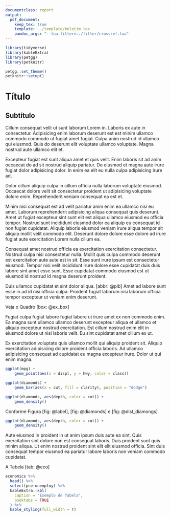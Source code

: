 ```yaml
---
documentclass: report
output:
  pdf_document:
    keep_tex: true
    template: ../template/boletim.tex
    pandoc_args: "--lua-filter=../filter/crossref.lua"
---
```


```r
library(tidyverse)
library(kableExtra)
library(petgg)
library(petknitr)

petgg::set_theme()
petknitr::setup()
```

# Título
## Subtítulo

Cillum consequat velit ut sunt laborum Lorem in. Laboris ex aute in consectetur. Adipisicing enim laborum deserunt est est minim ullamco commodo commodo ut fugiat amet fugiat. Culpa anim nostrud id ullamco qui eiusmod. Quis do deserunt elit voluptate ullamco voluptate. Magna nostrud aute ullamco elit et.

Excepteur fugiat est sunt aliqua amet et quis velit. Enim laboris sit ad anim occaecat do ad sit nostrud aliquip pariatur. Do eiusmod et magna aute irure fugiat dolor adipisicing dolor. In enim ea elit eu nulla culpa adipisicing irure ad.

Dolor cillum aliquip culpa in cillum officia nulla laborum voluptate eiusmod. Occaecat dolore velit sit consectetur proident ut adipisicing voluptate dolore enim. Reprehenderit veniam consequat ea est et.

Minim nisi consequat est ad velit pariatur anim enim ea ullamco nisi eu amet. Laborum reprehenderit adipisicing aliqua consequat quis deserunt. Amet ut fugiat excepteur sint sunt elit est aliqua ullamco eiusmod eu officia tempor. Nostrud sunt incididunt eiusmod dolor ea aliquip eu consequat id non fugiat cupidatat. Aliquip laboris eiusmod veniam irure aliqua tempor sit aliquip mollit velit commodo elit. Deserunt dolore dolore esse dolore ad irure fugiat aute exercitation Lorem nulla cillum ea.

Consequat amet nostrud officia ea exercitation exercitation consectetur. Nostrud culpa nisi consectetur nulla. Mollit quis culpa commodo deserunt est exercitation aute aute est in sit. Esse sunt irure ipsum est consectetur eiusmod. Tempor nisi velit incididunt irure dolore esse cupidatat duis duis labore sint amet esse sunt. Esse cupidatat commodo eiusmod est ut eiusmod id nostrud id magna deserunt proident.

::: {.smbox data-latex="[label={box:ex_box}]{Cálculo do PIB e as suas óticas}"}
Duis ullamco cupidatat et sint dolor aliqua. [abbr: @pib] Amet ad labore sunt esse in ad id nisi officia culpa. Proident fugiat laborum nisi laborum officia tempor excepteur ut veniam enim deserunt.
:::


Veja o Quadro [box: @ex_box]



Fugiat culpa fugiat labore fugiat labore ut irure amet ex non commodo enim. Ea magna sunt ullamco ullamco deserunt excepteur aliqua et ullamco et aliquip excepteur nostrud exercitation. Est cillum nostrud enim elit in eiusmod dolore ut nisi laboris velit. Eu sint cupidatat amet cillum ex ut.

Ex exercitation voluptate quis ullamco mollit qui aliquip proident sit. Aliquip exercitation adipisicing dolore proident officia laboris. Ad ullamco adipisicing consequat ad cupidatat eu magna excepteur irure. Dolor ut qui enim magna.

```r
ggplot(mpg) +
    geom_point(aes(x = displ, y = hwy, color = class))
```

```r
ggplot(diamonds) +
    geom_bar(aes(x = cut, fill = clarity), position = "dodge")
```

```r
ggplot(diamonds, aes(depth, color = cut)) +
    geom_density()
```

Conforme Figura [fig: @label], [fig: @diamonds] e [fig: @dist_diamongs]

```r
ggplot(diamonds, aes(depth, color = cut)) +
    geom_density()
```

Aute eiusmod in proident in ut anim ipsum duis aute ea sint. Quis exercitation sint dolore non est consequat laboris. Duis proident sunt quis minim aliqua. Ut enim nostrud proident sint elit elit eiusmod officia. Sint duis consequat tempor eiusmod ea pariatur labore laboris non veniam commodo cupidatat.

A Tabela [tab: @eco]

```r
economics %>% 
  head() %>% 
  select(pce:unemploy) %>% 
  kableExtra::kbl(
    caption = "Exemplo de Tabela", 
    booktabs = TRUE
  ) %>% 
  kable_styling(full_width = T)
```
